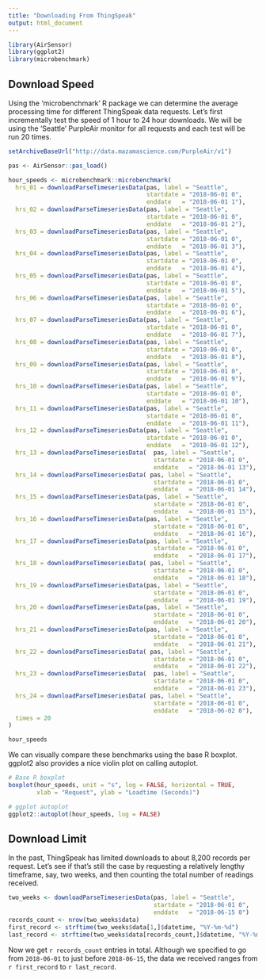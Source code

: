```yaml
---
title: "Downloading From ThingSpeak"
output: html_document
---
```


```r
library(AirSensor)
library(ggplot2)
library(microbenchmark)
```

## Download Speed

Using the 'microbenchmark' R package we can determine the average processing 
time for different ThingSpeak data requests. Let's first incrementally test the
speed of 1 hour to 24 hour downloads. We will be using the 'Seattle' PurpleAir 
monitor for all requests and each test will be run 20 times.

```r
setArchiveBaseUrl("http://data.mazamascience.com/PurpleAir/v1")

pas <- AirSensor::pas_load()

hour_speeds <- microbenchmark::microbenchmark(
  hrs_01 = downloadParseTimeseriesData(pas, label = "Seattle", 
                                       startdate = "2018-06-01 0", 
                                       enddate   = "2018-06-01 1"),
  hrs_02 = downloadParseTimeseriesData(pas, label = "Seattle", 
                                       startdate = "2018-06-01 0", 
                                       enddate   = "2018-06-01 2"),
  hrs_03 = downloadParseTimeseriesData(pas, label = "Seattle", 
                                       startdate = "2018-06-01 0", 
                                       enddate   = "2018-06-01 3"),
  hrs_04 = downloadParseTimeseriesData(pas, label = "Seattle", 
                                       startdate = "2018-06-01 0", 
                                       enddate   = "2018-06-01 4"),
  hrs_05 = downloadParseTimeseriesData(pas, label = "Seattle", 
                                       startdate = "2018-06-01 0", 
                                       enddate   = "2018-06-01 5"),
  hrs_06 = downloadParseTimeseriesData(pas, label = "Seattle", 
                                       startdate = "2018-06-01 0", 
                                       enddate   = "2018-06-01 6"),
  hrs_07 = downloadParseTimeseriesData(pas, label = "Seattle", 
                                       startdate = "2018-06-01 0", 
                                       enddate   = "2018-06-01 7"),
  hrs_08 = downloadParseTimeseriesData(pas, label = "Seattle", 
                                       startdate = "2018-06-01 0", 
                                       enddate   = "2018-06-01 8"),
  hrs_09 = downloadParseTimeseriesData(pas, label = "Seattle", 
                                       startdate = "2018-06-01 0", 
                                       enddate   = "2018-06-01 9"),
  hrs_10 = downloadParseTimeseriesData(pas, label = "Seattle", 
                                       startdate = "2018-06-01 0", 
                                       enddate   = "2018-06-01 10"),
  hrs_11 = downloadParseTimeseriesData(pas, label = "Seattle", 
                                       startdate = "2018-06-01 0", 
                                       enddate   = "2018-06-01 11"),
  hrs_12 = downloadParseTimeseriesData(pas, label = "Seattle", 
                                       startdate = "2018-06-01 0", 
                                       enddate   = "2018-06-01 12"),
  hrs_13 = downloadParseTimeseriesData(  pas, label = "Seattle", 
                                         startdate = "2018-06-01 0", 
                                         enddate   = "2018-06-01 13"),
  hrs_14 = downloadParseTimeseriesData( pas, label = "Seattle", 
                                         startdate = "2018-06-01 0", 
                                         enddate   = "2018-06-01 14"),
  hrs_15 = downloadParseTimeseriesData(pas, label = "Seattle", 
                                         startdate = "2018-06-01 0", 
                                         enddate   = "2018-06-01 15"),
  hrs_16 = downloadParseTimeseriesData(pas, label = "Seattle", 
                                         startdate = "2018-06-01 0", 
                                         enddate   = "2018-06-01 16"),
  hrs_17 = downloadParseTimeseriesData(pas, label = "Seattle", 
                                         startdate = "2018-06-01 0", 
                                         enddate   = "2018-06-01 17"),
  hrs_18 = downloadParseTimeseriesData( pas, label = "Seattle", 
                                         startdate = "2018-06-01 0", 
                                         enddate   = "2018-06-01 18"),
  hrs_19 = downloadParseTimeseriesData(pas, label = "Seattle", 
                                         startdate = "2018-06-01 0", 
                                         enddate   = "2018-06-01 19"),
  hrs_20 = downloadParseTimeseriesData(pas, label = "Seattle", 
                                         startdate = "2018-06-01 0", 
                                         enddate   = "2018-06-01 20"),
  hrs_21 = downloadParseTimeseriesData(pas, label = "Seattle", 
                                         startdate = "2018-06-01 0", 
                                         enddate   = "2018-06-01 21"),
  hrs_22 = downloadParseTimeseriesData( pas, label = "Seattle", 
                                         startdate = "2018-06-01 0", 
                                         enddate   = "2018-06-01 22"),
  hrs_23 = downloadParseTimeseriesData(  pas, label = "Seattle", 
                                         startdate = "2018-06-01 0", 
                                         enddate   = "2018-06-01 23"),
  hrs_24 = downloadParseTimeseriesData( pas, label = "Seattle", 
                                         startdate = "2018-06-01 0", 
                                         enddate   = "2018-06-02 0"),
  times = 20
)

hour_speeds
```

We can visually compare these benchmarks using the base R boxplot. ggplot2 also
provides a nice violin plot on calling autoplot.

```r
# Base R boxplot
boxplot(hour_speeds, unit = "s", log = FALSE, horizontal = TRUE,
        xlab = "Request", ylab = "Loadtime (Seconds)")

# ggplot autoplot
ggplot2::autoplot(hour_speeds, log = FALSE)
```

## Download Limit

In the past, ThingSpeak has limited downloads to about 8,200 records per 
request. Let's see if that's still the case by requesting a relatively lengthy
timeframe, say, two weeks, and then counting the total number of readings 
received.

```r
two_weeks <- downloadParseTimeseriesData(pas, label = "Seattle", 
                                         startdate = "2018-06-01 0", 
                                         enddate   = "2018-06-15 0")
records_count <- nrow(two_weeks$data)
first_record <- strftime(two_weeks$data[1,]$datetime, "%Y-%m-%d")
last_record <- strftime(two_weeks$data[records_count,]$datetime, "%Y-%m-%d")
```

Now we get `r records_count` entries in total. Although we specified to go from
`2018-06-01` to just before `2018-06-15`, the data we received ranges from 
`r first_record` to `r last_record`.